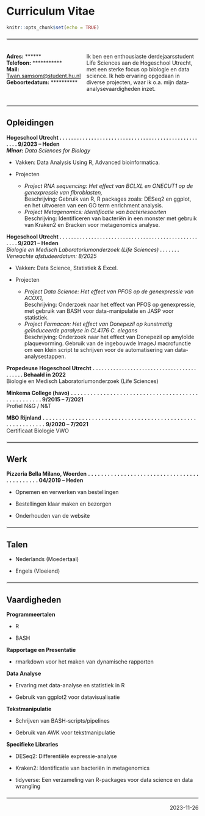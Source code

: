 # Curriculum Vitae

```r
knitr::opts_chunk$set(echo = TRUE)
```

<hr style="border: 2px solid #ddd; margin-top: 20px; margin-bottom: 20px;">

::: {style="display: flex;"}
::: {style="width: 50%;"}
**Adres:** \*\*\*\*\*\*\
**Telefoon:** \*\*\*\*\*\*\*\*\*\*\*\
**Mail:** [Twan.samsom\@student.hu.nl](mailto:Twan.samsom@student.hu.nl){.email}\
**Geboortedatum:** \*\*\*\*\*\*\*\*\*\*
:::

::: {style="width: 70%;"}
Ik ben een enthousiaste derdejaarsstudent Life Sciences aan de Hogeschool Utrecht, met een sterke focus op biologie en data science. Ik heb ervaring opgedaan in diverse projecten, waar ik o.a. mijn data-analysevaardigheden inzet.
:::
:::

<hr style="border: 2px solid #ddd; margin-top: 20px; margin-bottom: 20px;">

## Opleidingen {-}

**Hogeschool Utrecht . . . . . . . . . . . . . . . . . . . . . . . . . . . . . . . . . . . . . . . . . . . . . . . . . . . . 9/2023 -- Heden\
*Minor:*** *Data Sciences for Biology*

-   Vakken: Data Analysis Using R, Advanced bioinformatica.

-   Projecten

    -   *Project RNA sequencing: Het effect van BCLXL en ONECUT1 op de genexpressie van fibroblasten,*\
        Beschrijving: Gebruik van R, R packages zoals: DESeq2 en ggplot, en het uitvoeren van een GO term enrichment analysis.
    -   *Project Metagenomics: Identificatie van bacteriesoorten\
        *Beschrijving: Identificeren van bacteriën in een monster met gebruik van Kraken2 en Bracken voor metagenomics analyse.

**Hogeschool Utrecht . . . . . . . . . . . . . . . . . . . . . . . . . . . . . . . . . . . . . . . . . . . . . . . . . . . . 9/2021 -- Heden**\
*Biologie en Medisch Laboratoriumonderzoek (Life Sciences) **. . . . . . .** Verwachte afstudeerdatum: 8/2025*

-   Vakken: Data Science, Statistiek & Excel.

-   Projecten

    -   *Project Data Science: Het effect van PFOS op de genexpressie van ACOX1,*\
        Beschrijving: Onderzoek naar het effect van PFOS op genexpressie, met gebruik van BASH voor data-manipulatie en JASP voor statistiek.
    -   *Project Farmacon: Het effect van Donepezil op kunstmatig geïnduceerde paralyse in CL4176 C. elegans\
        *Beschrijving: Onderzoek naar het effect van Donepezil op amyloïde plaquevorming. Gebruik van de ingebouwde ImageJ macrofunctie om een klein script te schrijven voor de automatisering van data-analysestappen.

**Propedeuse** **Hogeschool Utrecht** **.** **. . . . . . . . . . . . . . . . . . . . . . . . . . . . . . . . . . . . . . . . . Behaald in 2022\
**Biologie en Medisch Laboratoriumonderzoek (Life Sciences)

**Minkema College (havo)** **.** **.** **.** **.** **.** **.** **.** **.** **.** **.** **.** **.** **.** **.** **.** **.** **.** **.** **.** **.** **.** **.** **.** **.** **.** **.** **.** **.** **.** **.** **.** **.** **.** **.** **.** **.** **.** **.** **.** **.** **.** **.** **.** **.** **.** **.** **.** **.** **.** **. 9/2015 -- 7/2021\
**Profiel N&G / N&T

**MBO Rijnland** **.** **.** **.** **.** **.** **.** **.** **.** **.** **.** **.** **.** **.** **.** **.** **.** **.** **.** **.** **.** **.** **.** **.** **.** **.** **.** **.** **.** **.** **.** **.** **.** **.** **.** **.** **.** **.** **.** **.** **.** **.** **.** **.** **.** **.** **.** **.** **.** **.** **.** **.** **.** **.** **.** **.** **.** **.** **.** **.** **9/2020 -- 7/2021**\
Certificaat Biologie VWO

<hr style="border: 2px solid #ddd; margin-top: 20px; margin-bottom: 20px;">

## Werk {-}

**Pizzeria Bella Milano, Woerden** **.** **.** **.** **.** **.** **.** **.** **.** **.** **.** **.** **.** **.** **.** **.** **.** **.** **.** **.** **.** **.** **.** **.** **.** **.** **.** **.** **.** **.** **.** **.** **.** **.** **.** **.** **.** **.** **.** **.** **.** **.** **.** **.** **. 04/2019 -- Heden**

-   Opnemen en verwerken van bestellingen

-   Bestellingen klaar maken en bezorgen

-   Onderhouden van de website

<hr style="border: 2px solid #ddd; margin-top: 20px; margin-bottom: 20px;">

## Talen {-}

-   Nederlands (Moedertaal)

-   Engels (Vloeiend)

<hr style="border: 2px solid #ddd; margin-top: 20px; margin-bottom: 20px;">

## Vaardigheden {-}

**Programmeertalen**

-   R

-   BASH

**Rapportage en Presentatie**

-   rmarkdown voor het maken van dynamische rapporten

**Data Analyse**

-   Ervaring met data-analyse en statistiek in R

-   Gebruik van ggplot2 voor datavisualisatie

**Tekstmanipulatie**

-   Schrijven van BASH-scripts/pipelines

-   Gebruik van AWK voor tekstmanipulatie

**Specifieke Libraries**

-   DESeq2: Differentiële expressie-analyse

-   Kraken2: Identificatie van bacteriën in metagenomics

-   tidyverse: Een verzameling van R-packages voor data science en data wrangling

<hr style="border: 2px solid #ddd; margin-top: 20px; margin-bottom: 10px;">

[2023-11-26]{style="float: right;"}

